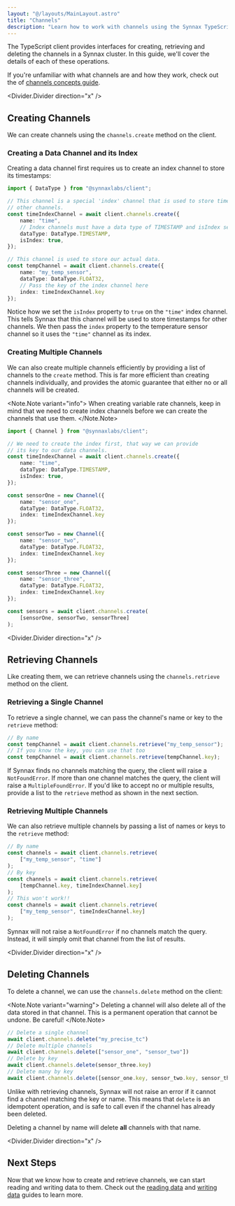 ```yaml
---
layout: "@/layouts/MainLayout.astro"
title: "Channels"
description: "Learn how to work with channels using the Synnax TypeScript client."
---
```


The TypeScript client provides interfaces for creating, retrieving and deleting
the channels in a Synnax cluster. In this guide, we'll cover the details of each
of these operations.

If you're unfamiliar with what channels are and how they work, check out the of
[channels concepts guide](/reference/concepts/channels).

<Divider.Divider direction="x" />

## Creating Channels

We can create channels using the `channels.create` method on the client.

### Creating a Data Channel and its Index

Creating a data channel first requires us to create an index channel to store its
timestamps:

```typescript
import { DataType } from "@synnaxlabs/client";

// This channel is a special 'index' channel that is used to store timestamps for
// other channels.
const timeIndexChannel = await client.channels.create({
    name: "time",
    // Index channels must have a data type of TIMESTAMP and isIndex set to true
    dataType: DataType.TIMESTAMP,
    isIndex: true,
});

// This channel is used to store our actual data.
const tempChannel = await client.channels.create({
    name: "my_temp_sensor",
    dataType: DataType.FLOAT32,
    // Pass the key of the index channel here
    index: timeIndexChannel.key
});
```

Notice how we set the `isIndex` property to `true` on the `"time"` index
channel. This tells Synnax that this channel will be used to store timestamps
for other channels. We then pass the `index` property to the temperature sensor
channel so it uses the `"time"` channel as its index.

### Creating Multiple Channels

We can also create multiple channels efficiently by providing a list of channels
to the `create` method. This is far more efficient than creating channels
individually, and provides the atomic guarantee that either no or all channels
will be created.

<Note.Note variant="info">
When creating variable rate channels, keep in mind that we need to create index
channels before we can create the channels that use them.
</Note.Note>

```typescript
import { Channel } from "@synnaxlabs/client";

// We need to create the index first, that way we can provide
// its key to our data channels.
const timeIndexChannel = await client.channels.create({
    name: "time",
    dataType: DataType.TIMESTAMP,
    isIndex: true,
});

const sensorOne = new Channel({
    name: "sensor_one",
    dataType: DataType.FLOAT32,
    index: timeIndexChannel.key
});

const sensorTwo = new Channel({
    name: "sensor_two",
    dataType: DataType.FLOAT32,
    index: timeIndexChannel.key
});

const sensorThree = new Channel({
    name: "sensor_three",
    dataType: DataType.FLOAT32,
    index: timeIndexChannel.key
});

const sensors = await client.channels.create(
    [sensorOne, sensorTwo, sensorThree]
);
```

<Divider.Divider direction="x" />

## Retrieving Channels

Like creating them, we can retrieve channels using the `channels.retrieve` method on
the client.

### Retrieving a Single Channel

To retrieve a single channel, we can pass the channel's name or key to the `retrieve`
method:

```typescript
// By name
const tempChannel = await client.channels.retrieve("my_temp_sensor");
// If you know the key, you can use that too
const tempChannel = await client.channels.retrieve(tempChannel.key);
```

If Synnax finds no channels matching the query, the client will raise a
`NotFoundError`. If more than one channel matches the query, the client will
raise a `MultipleFoundError`. If you'd like to accept no or multiple results,
provide a list to the `retrieve` method as shown in the next section.

### Retrieving Multiple Channels

We can also retrieve multiple channels by passing a list of names or keys to the
`retrieve` method:

```typescript
// By name
const channels = await client.channels.retrieve(
    ["my_temp_sensor", "time"]
);
// By key
const channels = await client.channels.retrieve(
    [tempChannel.key, timeIndexChannel.key]
);
// This won't work!!
const channels = await client.channels.retrieve(
    ["my_temp_sensor", timeIndexChannel.key]
);
```

Synnax will not raise a `NotFoundError` if no channels match the query. Instead,
it will simply omit that channel from the list of results.

<Divider.Divider direction="x" />

## Deleting Channels

To delete a channel, we can use the `channels.delete` method on the client:

<Note.Note variant="warning">
Deleting a channel will also delete all of the data stored in that channel. This
is a permanent operation that cannot be undone. Be careful!
</Note.Note>

```typescript
// Delete a single channel
await client.channels.delete("my_precise_tc")
// Delete multiple channels
await client.channels.delete(["sensor_one", "sensor_two"])
// Delete by key
await client.channels.delete(sensor_three.key)
// Delete many by key
await client.channels.delete([sensor_one.key, sensor_two.key, sensor_three.key])
```

Unlike with retrieving channels, Synnax will not raise an error if it cannot
find a channel matching the key or name. This means that `delete` is an
idempotent operation, and is safe to call even if the channel has already been
deleted.

Deleting a channel by name will delete **all** channels with that name.

<Divider.Divider direction="x" />

## Next Steps

Now that we know how to create and retrieve channels, we can start reading and
writing data to them. Check out the [reading data](read-data) and [writing
data](write-data) guides to learn more.
